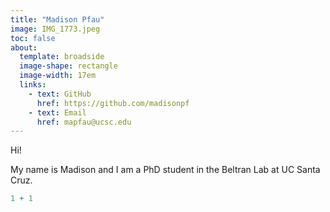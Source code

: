 ```yaml
---
title: "Madison Pfau"
image: IMG_1773.jpeg
toc: false
about: 
  template: broadside
  image-shape: rectangle
  image-width: 17em
  links:
    - text: GitHub
      href: https://github.com/madisonpf
    - text: Email
      href: mapfau@ucsc.edu
---
```


Hi!

My name is Madison and I am a PhD student in the Beltran Lab at UC Santa Cruz.

```r
1 + 1 
```
